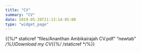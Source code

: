 ```yaml
---
title: "CV"
summary: "CV"
date: 2019-05-28T21:13:14-05:00
type: "widget_page"
---
```

{{%/* staticref "files/Ananthan Ambikairajah CV.pdf" "newtab" */%}}Download my CV{{%/* /staticref */%}}